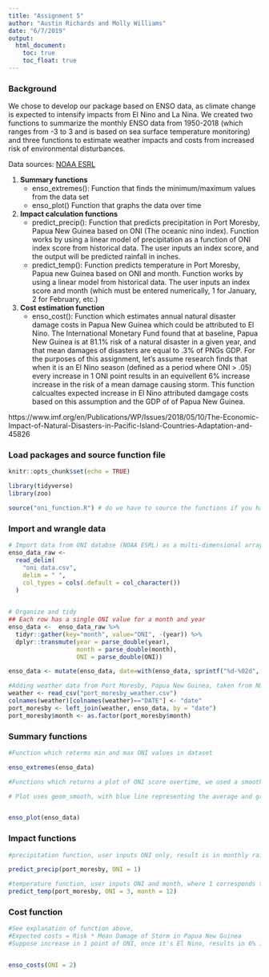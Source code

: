 ```yaml
---
title: "Assignment 5"
author: "Austin Richards and Molly Williams"
date: "6/7/2019"
output: 
  html_document:
    toc: true
    toc_float: true
---
```


### Background
We chose to develop our package based on ENSO data, as climate change is expected to intensify impacts from El Nino and La Nina. We created two functions to summarize the monthly ENSO data from 1950-2018 (which ranges from -3 to 3 and is based on sea surface temperature monitoring) and three functions to estimate weather impacts and costs from increased risk of environmental disturbances. 

Data sources: [NOAA ESRL](https://www.esrl.noaa.gov/psd/data/correlation/oni.data)


1) **Summary functions**
    - enso_extremes(): Function that finds the minimum/maximum values from the data set
    - enso_plot() Function that graphs the data over time

2) **Impact calculation functions**
    - predict_precip(): Function that predicts precipitation in Port Moresby, Papua New Guinea based on ONI (The oceanic nino index). Function works by using a linear model of precipitation as a function of ONI index score from historical data.  The user inputs an index score, and the output will be predicted rainfall in inches. 
    - predict_temp(): Function predicts temperature in Port Moresby, Papua new Guinea based on ONI and month. Function works by using a linear model from historical data. The user inputs an index score and month (which must be entered numerically, 1 for January, 2 for February, etc.)

3) **Cost estimation function**
    - enso_cost(): Function which estimates annual natural disaster damage costs in Papua New Guinea which could be attributed to El Nino. The International Monetary Fund found that at baseline, Papua New Guinea is at 81.1% risk of a natural disaster in a given year, and that mean damages of disasters are equal to .3% of PNGs GDP. For the purposes of this assignment, let's assume research finds that when it is an El Nino season (defined as a period where ONI > .05) every increase in 1 ONI point results in an equivellent 6% increase increase in the risk of a mean damage causing storm. This function calcualtes expected increase in El Nino attributed damgage costs based on this assumption and the GDP of of Papua New Guinea. 

https://www.imf.org/en/Publications/WP/Issues/2018/05/10/The-Economic-Impact-of-Natural-Disasters-in-Pacific-Island-Countries-Adaptation-and-45826



### Load packages and source function file
```r
knitr::opts_chunk$set(echo = TRUE)

library(tidyverse)
library(zoo)

source("oni_function.R") # do we have to source the functions if you have a package loaded?

```

### Import and wrangle data 
```r

# Import data from ONI databse (NOAA ESRL) as a multi-dimensional array
enso_data_raw <-
  read_delim(
    "oni data.csv",
    delim = " ",
    col_types = cols(.default = col_character())
  )

    
# Organize and tidy
## Each row has a single ONI value for a month and year
enso_data <-  enso_data_raw %>% 
  tidyr::gather(key="month", value="ONI", -(year)) %>% 
  dplyr::transmute(year = parse_double(year),
                   month = parse_double(month),
                   ONI = parse_double(ONI))

enso_data <- mutate(enso_data, date=with(enso_data, sprintf("%d-%02d", year, month)))

#Adding weather data from Port Moresby, Papua New Guinea, taken from NOAA data tool and creating a dataframe which contains monthly ONI value along with Precipitation and Temperature for every month available (up tell 2003)
weather <- read_csv("port_moresby_weather.csv")
colnames(weather)[colnames(weather)=="DATE"] <- "date"
port_moresby <- left_join(weather, enso_data, by = "date")
port_moresby$month <- as.factor(port_moresby$month)

```


### Summary functions
```r

#Function which reterms min and max ONI values in dataset

enso_extremes(enso_data)


```


```r

#Functions which returns a plot of ONI score overtime, we used a smooth lined plot which helps us visualize long term trends in ONI levels (i.e., are there changes with climate change?)

# Plot uses geom_smooth, with blue line representing the average and gray area representing the range of ONI data


enso_plot(enso_data)

```



### Impact functions
```r
#precipitation function, user inputs ONI only, result is in monthly rainfall in inches

predict_precip(port_moresby, ONI = 1)
```



```r
#temperature function, user inputs ONI and month, where 1 corresponds to January, 2 to February, etc.
predict_temp(port_moresby, ONI = 3, month = 12)
```

### Cost function
```r
#See explanation of function above, 
#Expected costs = Risk * Mean Damage of Storm in Papua New Guinea
#Suppose increase in 1 point of ONI, once it's El Nino, results in 6% increase in risk of mean storm


enso_costs(ONI = 2)
 
```




